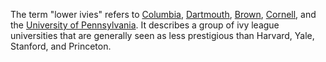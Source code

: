 The term "lower ivies" refers to [[Columbia]], [[Dartmouth]], [[Brown]], [[Cornell]], and the [[University of Pennsylvania]]. It describes a group of ivy league universities that are generally seen as less prestigious than Harvard, Yale, Stanford, and Princeton.